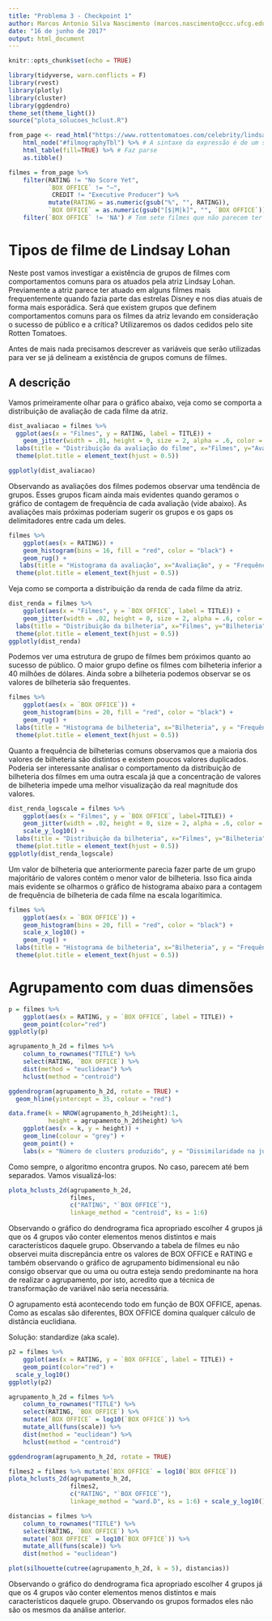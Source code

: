 ```yaml
---
title: "Problema 3 - Checkpoint 1"
author: Marcos Antonio Silva Nascimento (marcos.nascimento@ccc.ufcg.edu.br)
date: "16 de junho de 2017"
output: html_document
---
```


```r
knitr::opts_chunk$set(echo = TRUE)
```

```r
library(tidyverse, warn.conflicts = F)
library(rvest)
library(plotly)
library(cluster)
library(ggdendro)
theme_set(theme_light())
source("plota_solucoes_hclust.R")

from_page <- read_html("https://www.rottentomatoes.com/celebrity/lindsay_lohan") %>% 
    html_node("#filmographyTbl") %>% # A sintaxe da expressão é de um seletor à lá JQuery: https://rdrr.io/cran/rvest/man/html_nodes.html 
    html_table(fill=TRUE) %>% # Faz parse
    as.tibble()

filmes = from_page %>% 
    filter(RATING != "No Score Yet", 
           `BOX OFFICE` != "—", 
            CREDIT != "Executive Producer") %>%
           mutate(RATING = as.numeric(gsub("%", "", RATING)), 
           `BOX OFFICE` = as.numeric(gsub("[$|M|k]", "", `BOX OFFICE`))) %>% 
    filter(`BOX OFFICE` != 'NA') # Tem sete filmes que não parecem ter sido lançados no mundo todo
```

# Tipos de filme de Lindsay Lohan
Neste post vamos investigar a existência de grupos de filmes com comportamentos comuns para os atuados pela atriz Lindsay Lohan. Previamente a atriz parece ter atuado em alguns filmes mais frequentemente quando fazia parte das estrelas Disney e nos dias atuais de forma mais esporádica. Será que existem grupos que definem comportamentos comuns para os filmes da atriz levando em consideração o sucesso de público e a crítica? Utilizaremos os dados cedidos pelo site Rotten Tomatoes.

Antes de mais nada precisamos descrever as variáveis que serão utilizadas para ver se já delineam a existência de grupos comuns de filmes. 

## A descrição
Vamos primeiramente olhar para o gráfico abaixo, veja como se comporta a distribuição de avaliação de cada filme da atriz.
```r
dist_avaliacao = filmes %>% 
  ggplot(aes(x = "Filmes", y = RATING, label = TITLE)) + 
    geom_jitter(width = .01, height = 0, size = 2, alpha = .6, color = "red") +
  labs(title = "Distribuição da avaliação do filme", x="Filmes", y="Avaliação") +
  theme(plot.title = element_text(hjust = 0.5))

ggplotly(dist_avaliacao)
```

Observando as avaliações dos filmes podemos observar uma tendência de grupos. Esses grupos ficam ainda mais evidentes quando geramos o gráfico de contagem de frequência de cada avaliação (vide abaixo). As avaliações mais próximas poderiam sugerir os grupos e os gaps os delimitadores entre cada um deles.
```r
filmes %>% 
    ggplot(aes(x = RATING)) + 
    geom_histogram(bins = 16, fill = "red", color = "black") + 
    geom_rug() +
   labs(title = "Histograma da avaliação", x="Avaliação", y = "Frequência") +
  theme(plot.title = element_text(hjust = 0.5))
```

Veja como se comporta a distribuição da renda de cada filme da atriz.
```r
dist_renda = filmes %>% 
    ggplot(aes(x = "Filmes", y = `BOX OFFICE`, label = TITLE)) + 
    geom_jitter(width = .02, height = 0, size = 2, alpha = .6, color = "red") +
  labs(title = "Distribuição da bilheteria", x="Filmes", y="Bilheteria") +
  theme(plot.title = element_text(hjust = 0.5))
ggplotly(dist_renda)
```

Podemos ver uma estrutura de grupo de filmes bem próximos quanto ao sucesso de público. O maior grupo define os filmes com bilheteria inferior a 40 milhões de dólares. Ainda sobre a bilheteria podemos observar se os valores de bilheteria são frequentes.
```r
filmes %>% 
    ggplot(aes(x = `BOX OFFICE`)) + 
    geom_histogram(bins = 20, fill = "red", color = "black") + 
    geom_rug() +
  labs(title = "Histograma de bilheteria", x="Bilheteria", y = "Frequência") +
  theme(plot.title = element_text(hjust = 0.5))
```

Quanto a frequência de bilheterias comuns observamos que a maioria dos valores de bilheteria são distintos e existem poucos valores duplicados. Poderia ser interessante analisar o comportamento da distribuição de bilheteria dos filmes em uma outra escala já que a concentração de valores de bilheteria impede uma melhor visualização da real magnitude dos valores.
```r
dist_renda_logscale = filmes %>% 
    ggplot(aes(x = "Filmes", y = `BOX OFFICE`, label=TITLE)) + 
    geom_jitter(width = .02, height = 0, size = 2, alpha = .6, color = "red") + 
    scale_y_log10() +
  labs(title = "Distribuição da bilheteria", x="Filmes", y="Bilheteria") +
  theme(plot.title = element_text(hjust = 0.5))
ggplotly(dist_renda_logscale)
```

Um valor de bilheteria que anteriormente parecia fazer parte de um grupo majoritário de valores contém o menor valor de bilheteria. Isso fica ainda mais evidente se olharmos o gráfico de histograma abaixo para a contagem de frequência de bilheteria de cada filme na escala logarítimica.
```r
filmes %>% 
    ggplot(aes(x = `BOX OFFICE`)) + 
    geom_histogram(bins = 20, fill = "red", color = "black") + 
    scale_x_log10() + 
    geom_rug() +
  labs(title = "Histograma de bilheteria", x="Bilheteria", y = "Frequência") +
  theme(plot.title = element_text(hjust = 0.5))
```

# Agrupamento com duas dimensões
```r
p = filmes %>% 
    ggplot(aes(x = RATING, y = `BOX OFFICE`, label = TITLE)) + 
    geom_point(color="red") 
ggplotly(p)
```

```r
agrupamento_h_2d = filmes %>% 
    column_to_rownames("TITLE") %>%
    select(RATING, `BOX OFFICE`) %>%
    dist(method = "euclidean") %>% 
    hclust(method = "centroid")

ggdendrogram(agrupamento_h_2d, rotate = TRUE) +
  geom_hline(yintercept = 35, colour = "red")

data.frame(k = NROW(agrupamento_h_2d$height):1, 
           height = agrupamento_h_2d$height) %>% 
    ggplot(aes(x = k, y = height)) + 
    geom_line(colour = "grey") + 
    geom_point() + 
    labs(x = "Número de clusters produzido", y = "Dissimilaridade na junção")
```

Como sempre, o algoritmo encontra grupos. No caso, parecem até bem separados. Vamos visualizá-los:
```r
plota_hclusts_2d(agrupamento_h_2d, 
                 filmes, 
                 c("RATING", "`BOX OFFICE`"), 
                 linkage_method = "centroid", ks = 1:6)
```

Observando o gráfico do dendrograma fica apropriado escolher 4 grupos já que os 4 grupos vão conter elementos menos distintos e mais característicos daquele grupo. Observando a tabela de filmes eu não observei muita discrepância entre os valores de BOX OFFICE e RATING e também observando o gráfico de agrupamento bidimensional eu não consigo observar que ou uma ou outra esteja sendo predominante na hora de realizar o agrupamento, por isto, acredito que a técnica de transformação de variável não seria necessária.

O agrupamento está acontecendo todo em função de BOX OFFICE, apenas. Como as escalas são diferentes, BOX OFFICE domina qualquer cálculo de distância euclidiana. 

Solução: standardize (aka scale).
```r
p2 = filmes %>% 
    ggplot(aes(x = RATING, y = `BOX OFFICE`, label = TITLE)) + 
    geom_point(color="red") +
  scale_y_log10()
ggplotly(p2)

agrupamento_h_2d = filmes %>% 
    column_to_rownames("TITLE") %>%
    select(RATING, `BOX OFFICE`) %>% 
    mutate(`BOX OFFICE` = log10(`BOX OFFICE`)) %>% 
    mutate_all(funs(scale)) %>% 
    dist(method = "euclidean") %>% 
    hclust(method = "centroid")

ggdendrogram(agrupamento_h_2d, rotate = TRUE)

filmes2 = filmes %>% mutate(`BOX OFFICE` = log10(`BOX OFFICE`))
plota_hclusts_2d(agrupamento_h_2d, 
                 filmes2, 
                 c("RATING", "`BOX OFFICE`"), 
                 linkage_method = "ward.D", ks = 1:6) + scale_y_log10()
```
```r
distancias = filmes %>% 
    column_to_rownames("TITLE") %>%
    select(RATING, `BOX OFFICE`) %>% 
    mutate(`BOX OFFICE` = log10(`BOX OFFICE`)) %>% 
    mutate_all(funs(scale)) %>% 
    dist(method = "euclidean")

plot(silhouette(cutree(agrupamento_h_2d, k = 5), distancias))
```

Observando o gráfico do dendrograma fica apropriado escolher 4 grupos já que os 4 grupos vão conter elementos menos distintos e mais característicos daquele grupo. Observando os grupos formados eles não são os mesmos da análise anterior.
